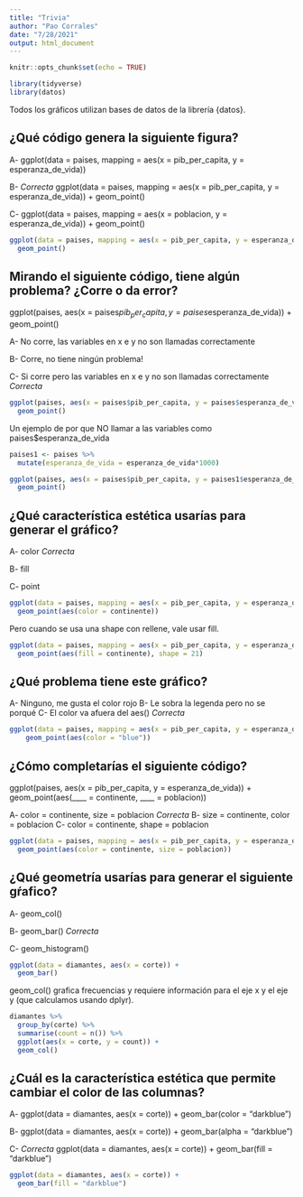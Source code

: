 ```yaml
---
title: "Trivia"
author: "Pao Corrales"
date: "7/28/2021"
output: html_document
---
```


```r
knitr::opts_chunk$set(echo = TRUE)

library(tidyverse)
library(datos)
```

Todos los gráficos utilizan bases de datos de la librería {datos}.


## ¿Qué código genera la siguiente figura? 

A- 
ggplot(data = paises, mapping = aes(x = pib_per_capita, y = esperanza_de_vida))

B- *Correcta*
ggplot(data = paises, mapping = aes(x = pib_per_capita, y = esperanza_de_vida)) +
  geom_point()

C-
ggplot(data = paises, mapping = aes(x = poblacion, y = esperanza_de_vida)) +
  geom_point()

```r
ggplot(data = paises, mapping = aes(x = pib_per_capita, y = esperanza_de_vida)) +
  geom_point()
```


## Mirando el siguiente código, tiene algún problema? ¿Corre o da error?

ggplot(paises, aes(x = paises$pib_per_capita, y = paises$esperanza_de_vida)) +
  geom_point()

A- No corre, las variables en x e y no son llamadas correctamente

B- Corre, no tiene ningún problema!

C- Si corre pero las variables en x e y no son llamadas correctamente *Correcta*

```r
ggplot(paises, aes(x = paises$pib_per_capita, y = paises$esperanza_de_vida)) +
  geom_point()
```

Un ejemplo de por que NO llamar a las variables como paises$esperanza_de_vida
```r
paises1 <- paises %>% 
  mutate(esperanza_de_vida = esperanza_de_vida*1000)

ggplot(paises, aes(x = paises$pib_per_capita, y = paises1$esperanza_de_vida)) +
  geom_point()
```


## ¿Qué característica estética usarías para generar el gráfico?

A- color *Correcta*

B- fill

C- point


```r
ggplot(data = paises, mapping = aes(x = pib_per_capita, y = esperanza_de_vida)) +
  geom_point(aes(color = continente))
```

Pero cuando se usa una shape con rellene, vale usar fill.

```r
ggplot(data = paises, mapping = aes(x = pib_per_capita, y = esperanza_de_vida)) +
  geom_point(aes(fill = continente), shape = 21)
```

## ¿Qué problema tiene este gráfico?

A- Ninguno, me gusta el color rojo
B- Le sobra la legenda pero no se porqué
C- El color va afuera del aes() *Correcta*

```r
ggplot(data = paises, mapping = aes(x = pib_per_capita, y = esperanza_de_vida)) +
    geom_point(aes(color = "blue"))
```

## ¿Cómo completarías el siguiente código? 

ggplot(paises, aes(x = pib_per_capita, y = esperanza_de_vida)) +
  geom_point(aes(____ = continente, ____ = poblacion))
  
A- color = continente, size = poblacion *Correcta*
B- size = continente, color = poblacion
C- color = continente, shape = poblacion


```r
ggplot(data = paises, mapping = aes(x = pib_per_capita, y = esperanza_de_vida)) +
  geom_point(aes(color = continente, size = poblacion))
```

## ¿Qué geometría usarías para generar el siguiente gŕafico? 

A- geom_col()

B- geom_bar() *Correcta*

C- geom_histogram()


```r
ggplot(data = diamantes, aes(x = corte)) +
  geom_bar()
```

geom_col() grafica frecuencias y requiere información para el eje x y el eje y (que calculamos usando dplyr).

```r
diamantes %>% 
  group_by(corte) %>% 
  summarise(count = n()) %>% 
  ggplot(aes(x = corte, y = count)) +
  geom_col()
```


## ¿Cuál es la característica estética que permite cambiar el color de las columnas?

A-
ggplot(data = diamantes, aes(x = corte)) +
  geom_bar(color = "darkblue")

B-
ggplot(data = diamantes, aes(x = corte)) +
  geom_bar(alpha = "darkblue")

C- *Correcta*
ggplot(data = diamantes, aes(x = corte)) +
  geom_bar(fill = "darkblue")

```r
ggplot(data = diamantes, aes(x = corte)) +
  geom_bar(fill = "darkblue")
```


